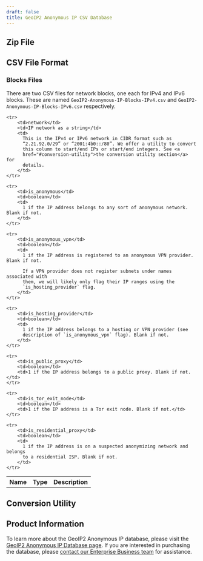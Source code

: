 ```yaml
---
draft: false
title: GeoIP2 Anonymous IP CSV Database
---
```



<Intro />


## Zip File

<ZipFileContent product-name="GeoIP2-Anonymous-IP" />

## CSV File Format

<FileFormat />

### Blocks Files

There are two CSV files for network blocks, one each for IPv4 and IPv6 blocks.
These are named `GeoIP2-Anonymous-IP-Blocks-IPv4.csv` and
`GeoIP2-Anonymous-IP-Blocks-IPv6.csv` respectively.

<table>
  <tbody>
    <tr>
        <th>Name</th>
        <th>Type</th>
        <th>Description</th>
    </tr>

    <tr>
        <td>network</td>
        <td>IP network as a string</td>
        <td>
          This is the IPv4 or IPv6 network in CIDR format such as
          “2.21.92.0/29” or “2001:4b0::/80”. We offer a utility to convert
          this column to start/end IPs or start/end integers. See <a
          href="#conversion-utility">the conversion utility section</a> for
          details.
        </td>
    </tr>

    <tr>
        <td>is_anonymous</td>
        <td>boolean</td>
        <td>
          1 if the IP address belongs to any sort of anonymous network. Blank if not.
        </td>
    </tr>

    <tr>
        <td>is_anonymous_vpn</td>
        <td>boolean</td>
        <td>
          1 if the IP address is registered to an anonymous VPN provider. Blank if not.

          If a VPN provider does not register subnets under names associated with
          them, we will likely only flag their IP ranges using the
          `is_hosting_provider` flag.
        </td>
    </tr>

    <tr>
        <td>is_hosting_provider</td>
        <td>boolean</td>
        <td>
          1 if the IP address belongs to a hosting or VPN provider (see
          description of `is_anonymous_vpn` flag). Blank if not.
        </td>
    </tr>

    <tr>
        <td>is_public_proxy</td>
        <td>boolean</td>
        <td>1 if the IP address belongs to a public proxy. Blank if not.</td>
    </tr>

    <tr>
        <td>is_tor_exit_node</td>
        <td>boolean</td>
        <td>1 if the IP address is a Tor exit node. Blank if not.</td>
    </tr>

    <tr>
        <td>is_residential_proxy</td>
        <td>boolean</td>
        <td>
          1 if the IP address is on a suspected anonymizing network and belongs
          to a residential ISP. Blank if not.
        </td>
    </tr>
  </tbody>
</table>

## Conversion Utility

<ConversionUtility />

## Product Information

To learn more about the GeoIP2 Anonymous IP database, please visit the [GeoIP2
Anonymous IP Database
page](https://www.maxmind.com/en/solutions/geoip2-enterprise-product-suite/anonymous-ip-database).
If you are interested in purchasing the database, please
[contact our Enterprise Business team](https://www.maxmind.com/en/solutions/geoip2-enterprise-product-suite#signUp)
for assistance.

